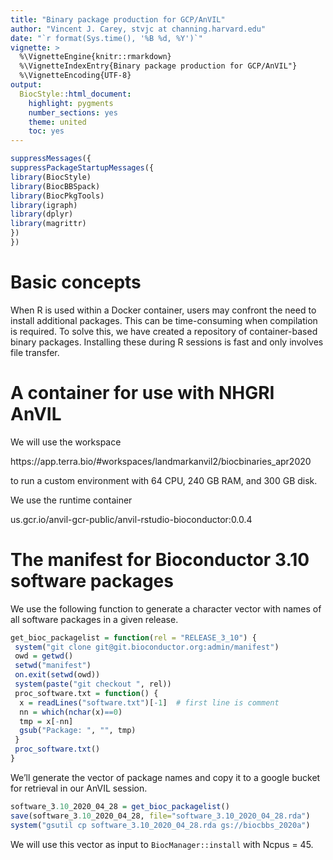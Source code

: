 ```yaml
---
title: "Binary package production for GCP/AnVIL"
author: "Vincent J. Carey, stvjc at channing.harvard.edu"
date: "`r format(Sys.time(), '%B %d, %Y')`"
vignette: >
  %\VignetteEngine{knitr::rmarkdown}
  %\VignetteIndexEntry{Binary package production for GCP/AnVIL"}
  %\VignetteEncoding{UTF-8}
output:
  BiocStyle::html_document:
    highlight: pygments
    number_sections: yes
    theme: united
    toc: yes
---
```

```r
suppressMessages({
suppressPackageStartupMessages({
library(BiocStyle)
library(BiocBBSpack)
library(BiocPkgTools)
library(igraph)
library(dplyr)
library(magrittr)
})
})
```

# Basic concepts

When R is used within a Docker container, users may confront
the need to install additional packages.  This can be time-consuming
when compilation is required.  To solve this, we have created
a repository of container-based binary packages.  Installing
these during R sessions is fast and only involves file transfer.

# A container for use with NHGRI AnVIL

We will use the workspace

https://app.terra.bio/#workspaces/landmarkanvil2/biocbinaries_apr2020

to run a custom environment with 64 CPU, 240 GB RAM, and 300 GB disk.

We use the runtime container 

us.gcr.io/anvil-gcr-public/anvil-rstudio-bioconductor:0.0.4

# The manifest for Bioconductor 3.10 software packages

We use the following function to generate a character
vector with names of all software packages in a given
release.
```r
get_bioc_packagelist = function(rel = "RELEASE_3_10") {
 system("git clone git@git.bioconductor.org:admin/manifest")
 owd = getwd()
 setwd("manifest")
 on.exit(setwd(owd))
 system(paste("git checkout ", rel))
 proc_software.txt = function() {
  x = readLines("software.txt")[-1]  # first line is comment
  nn = which(nchar(x)==0)
  tmp = x[-nn]
  gsub("Package: ", "", tmp)
 }
 proc_software.txt()
}
```
We'll generate the vector of package names and copy it
to a google bucket for retrieval in our AnVIL session.

```r
software_3.10_2020_04_28 = get_bioc_packagelist()
save(software_3.10_2020_04_28, file="software_3.10_2020_04_28.rda")
system("gsutil cp software_3.10_2020_04_28.rda gs://biocbbs_2020a")
```

We will use this vector as input to `BiocManager::install` with
Ncpus = 45.




